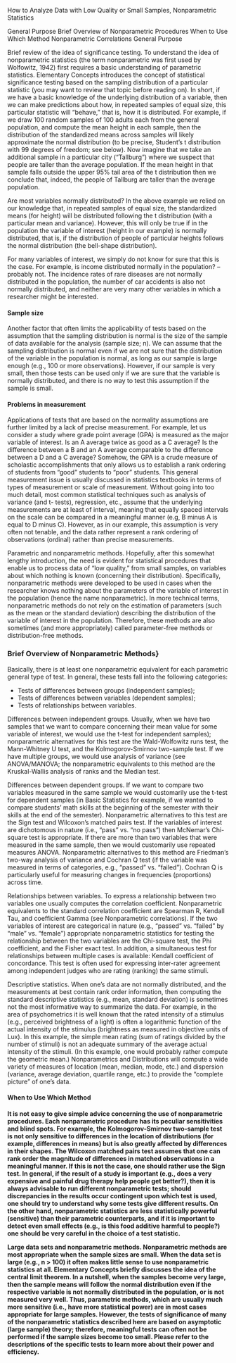 How to Analyze Data with Low Quality or Small Samples, Nonparametric Statistics


General Purpose
Brief Overview of Nonparametric Procedures
When to Use Which Method
Nonparametric Correlations
General Purpose

Brief review of the idea of significance testing. To understand the idea of nonparametric statistics (the term nonparametric was first used by Wolfowitz, 1942) first requires a basic understanding of parametric statistics. Elementary Concepts introduces the concept of statistical significance testing based on the sampling distribution of a particular statistic (you may want to review that topic before reading on). In short, if we have a basic knowledge of the underlying distribution of a variable, then we can make predictions about how, in repeated samples of equal size, this particular statistic will "behave," that is, how it is distributed. For example, if we draw 100 random samples of 100 adults each from the general population, and compute the mean height in each sample, then the distribution of the standardized means across samples will likely approximate the normal distribution (to be precise, Student's t distribution with 99 degrees of freedom; see below). Now imagine that we take an additional sample in a particular city ("Tallburg") where we suspect that people are taller than the average population. If the mean height in that sample falls outside the upper 95% tail area of the t distribution then we conclude that, indeed, the people of Tallburg are taller than the average population.

Are most variables normally distributed? In the above example we relied on our knowledge that, in repeated samples of equal size, the standardized means (for height) will be distributed following the t distribution (with a particular mean and variance). However, this will only be true if in the population the variable of interest (height in our example) is normally distributed, that is, if the distribution of people of particular heights follows the normal distribution (the bell-shape distribution).



For many variables of interest, we simply do not know for sure that this is the case. For example, is income distributed normally in the population? -- probably not. The incidence rates of rare diseases are not normally distributed in the population, the number of car accidents is also not normally distributed, and neither are very many other variables in which a researcher might be interested.



#### Sample size

Another factor that often limits the applicability of tests based on the assumption that the sampling distribution is normal is the size of the sample of data available for the analysis (sample size; n). We can assume that the sampling distribution is normal even if we are not sure that the distribution of the variable in the population is normal, as long as our sample is large enough (e.g., 100 or more observations). However, if our sample is very small, then those tests can be used only if we are sure that the variable is normally distributed, and there is no way to test this assumption if the sample is small.

#### Problems in measurement

Applications of tests that are based on the normality assumptions are further limited by a lack of precise measurement. For example, let us consider a study where grade point average (GPA) is measured as the major variable of interest. Is an A average twice as good as a C average? Is the difference between a B and an A average comparable to the difference between a D and a C average? Somehow, the GPA is a crude measure of scholastic accomplishments that only allows us to establish a rank ordering of students from "good" students to "poor" students. This general measurement issue is usually discussed in statistics textbooks in terms of types of measurement or scale of measurement. Without going into too much detail, most common statistical techniques such as analysis of variance (and t- tests), regression, etc., assume that the underlying measurements are at least of interval, meaning that equally spaced intervals on the scale can be compared in a meaningful manner (e.g, B minus A is equal to D minus C). However, as in our example, this assumption is very often not tenable, and the data rather represent a rank ordering of observations (ordinal) rather than precise measurements.

Parametric and nonparametric methods. Hopefully, after this somewhat lengthy introduction, the need is evident for statistical procedures that enable us to process data of "low quality," from small samples, on variables about which nothing is known (concerning their distribution). Specifically, nonparametric methods were developed to be used in cases when the researcher knows nothing about the parameters of the variable of interest in the population (hence the name nonparametric). In more technical terms, nonparametric methods do not rely on the estimation of parameters (such as the mean or the standard deviation) describing the distribution of the variable of interest in the population. Therefore, these methods are also sometimes (and more appropriately) called parameter-free methods or distribution-free methods.

### Brief Overview of Nonparametric Methods}

Basically, there is at least one nonparametric equivalent for each parametric general type of test. In general, these tests fall into the following categories:

* Tests of differences between groups (independent samples);
* Tests of differences between variables (dependent samples);
* Tests of relationships between variables.


Differences between independent groups. Usually, when we have two samples that we want to compare concerning their mean value for some variable of interest, we would use the t-test for independent samples); nonparametric alternatives for this test are the Wald-Wolfowitz runs test, the Mann-Whitney U test, and the Kolmogorov-Smirnov two-sample test. If we have multiple groups, we would use analysis of variance (see ANOVA/MANOVA; the nonparametric equivalents to this method are the Kruskal-Wallis analysis of ranks and the Median test.

Differences between dependent groups. If we want to compare two variables measured in the same sample we would customarily use the t-test for dependent samples (in Basic Statistics for example, if we wanted to compare students' math skills at the beginning of the semester with their skills at the end of the semester). Nonparametric alternatives to this test are the Sign test and Wilcoxon's matched pairs test. If the variables of interest are dichotomous in nature (i.e., "pass" vs. "no pass") then McNemar's Chi-square test is appropriate. If there are more than two variables that were measured in the same sample, then we would customarily use repeated measures ANOVA. Nonparametric alternatives to this method are Friedman's two-way analysis of variance and Cochran Q test (if the variable was measured in terms of categories, e.g., "passed" vs. "failed"). Cochran Q is particularly useful for measuring changes in frequencies (proportions) across time.

Relationships between variables. To express a relationship between two variables one usually computes the correlation coefficient. Nonparametric equivalents to the standard correlation coefficient are Spearman R, Kendall Tau, and coefficient Gamma (see Nonparametric correlations). If the two variables of interest are categorical in nature (e.g., "passed" vs. "failed" by "male" vs. "female") appropriate nonparametric statistics for testing the relationship between the two variables are the Chi-square test, the Phi coefficient, and the Fisher exact test. In addition, a simultaneous test for relationships between multiple cases is available: Kendall coefficient of concordance. This test is often used for expressing inter-rater agreement among independent judges who are rating (ranking) the same stimuli.

Descriptive statistics. When one's data are not normally distributed, and the measurements at best contain rank order information, then computing the standard descriptive statistics (e.g., mean, standard deviation) is sometimes not the most informative way to summarize the data. For example, in the area of psychometrics it is well known that the rated intensity of a stimulus (e.g., perceived brightness of a light) is often a logarithmic function of the actual intensity of the stimulus (brightness as measured in objective units of Lux). In this example, the simple mean rating (sum of ratings divided by the number of stimuli) is not an adequate summary of the average actual intensity of the stimuli. (In this example, one would probably rather compute the geometric mean.) Nonparametrics and Distributions will compute a wide variety of measures of location (mean, median, mode, etc.) and dispersion (variance, average deviation, quartile range, etc.) to provide the "complete picture" of one's data.

<p>
<h4> When to Use Which Method <h4> 

It is not easy to give simple advice concerning the use of nonparametric procedures. 
Each nonparametric procedure has its peculiar sensitivities and blind spots. For example, the Kolmogorov-Smirnov two-sample test is not only sensitive to differences in the location of distributions (for example, differences in means) but is also greatly affected by differences in their shapes. The Wilcoxon matched pairs test assumes that one can rank order the magnitude of differences in matched observations in a meaningful manner. If this is not the case, one should rather use the Sign test. In general, if the result of a study is important (e.g., does a very expensive and painful drug therapy help people get better?), then it is always advisable to run different nonparametric tests; should discrepancies in the results occur contingent upon which test is used, one should try to understand why some tests give different results. On the other hand, nonparametric statistics are less statistically powerful (sensitive) than their parametric counterparts, and if it is important to detect even small effects (e.g., is this food additive harmful to people?) one should be very careful in the choice of a test statistic.

Large data sets and nonparametric methods. 
Nonparametric methods are most appropriate when the sample sizes are small. 
When the data set is large (e.g., n > 100) it often makes little sense to use nonparametric statistics at all. Elementary Concepts briefly discusses the idea of the central limit theorem. In a nutshell, when the samples become very large, then the sample means will follow the normal distribution even if the respective variable is not normally distributed in the population, or is not measured very well. Thus, parametric methods, which are usually much more sensitive (i.e., have more statistical power) are in most cases appropriate for large samples. However, the tests of significance of many of the nonparametric statistics described here are based on asymptotic (large sample) theory; therefore, meaningful tests can often not be performed if the sample sizes become too small. Please refer to the descriptions of the specific tests to learn more about their power and efficiency.



